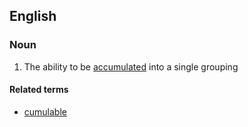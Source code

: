 ==English==

===Noun===
{{en-noun|-}}

# The ability to be [[accumulated]] into a single grouping

====Related terms====
* [[cumulable]]
